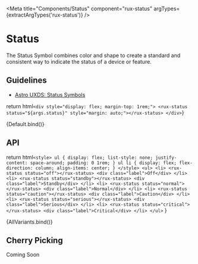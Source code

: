 
<Meta
    title="Components/Status"
    component="rux-status"
    argTypes={extractArgTypes('rux-status')}
/>

# Status

The Status Symbol combines color and shape to create a standard and consistent way to indicate the status of a device or feature.

## Guidelines

- [Astro UXDS: Status Symbols](http://www.astrouxds.com/ui-components/status-symbol)

return html`
    <div style="display: flex; margin-top: 1rem;">
      <rux-status status="${args.status}" style="margin: auto;"></rux-status>
    </div>
`}

<Canvas>
    <Story
        args={{
          status: 'critical'
        }}
        name="Default"
    >
        {Default.bind()}
    </Story>
</Canvas>

## API

<ArgsTable of="rux-status" />

return html`
    <style>
        ul {
            display: flex;
            list-style: none;
            justify-content: space-around;
            padding: 0 1rem;
        }
        ul li {
            display: flex;
            flex-direction: column;
            align-items: center;
        }
    </style>
    <ul>
        <li>
            <rux-status status="off"></rux-status>
            <div class="label">Off</div>
        </li>
        <li>
            <rux-status status="standby"></rux-status>
            <div class="label">Standby</div>
        </li>
        <li>
            <rux-status status="normal"></rux-status>
            <div class="label">Normal</div>
        </li>
        <li>
            <rux-status status="caution"></rux-status>
            <div class="label">Caution</div>
        </li>
        <li>
            <rux-status status="serious"></rux-status>
            <div class="label">Serious</div>
        </li>
        <li>
            <rux-status status="critical"></rux-status>
            <div class="label">Critical</div>
        </li>
    </ul>
`
}

<Canvas>
    <Story name="All Variants">
        {AllVariants.bind()}
    </Story>
</Canvas>


## Cherry Picking
Coming Soon
